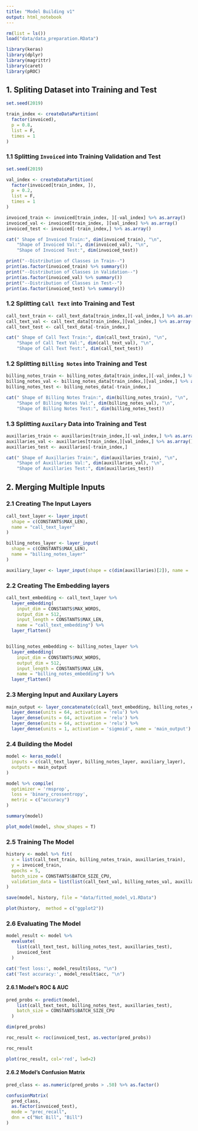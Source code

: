 ---
title: "Model Building v1"
output: html_notebook
---

```{r setup, include=F}
rm(list = ls())
load("data/data_preparation.RData")
```

```{r, message=FALSE}
library(keras)
library(dplyr)
library(magrittr)
library(caret)
library(pROC)
```

## 1. Spliting Dataset into Training and Test

```{r echo = F}
set.seed(2019)

train_index <- createDataPartition(
  factor(invoiced),
  p = 0.8,
  list = F,
  times = 1
)
```

### 1.1 Splitting `Invoiced` into Training Validation and Test

```{r}
set.seed(2019)

val_index <- createDataPartition(
  factor(invoiced[train_index, ]),
  p = 0.2,
  list = F,
  times = 1
)

invoiced_train <- invoiced[train_index, ][-val_index] %>% as.array()
invoiced_val <- invoiced[train_index, ][val_index] %>% as.array()
invoiced_test <- invoiced[-train_index,] %>% as.array()

cat(" Shape of Invoiced Train:", dim(invoiced_train), "\n",
    "Shape of Invoiced Val:", dim(invoiced_val), "\n",
    "Shape of Invoiced Test:", dim(invoiced_test))
```

```{r}
print("--Distribution of Classes in Train--")
print(as.factor(invoiced_train) %>% summary())
print("--Distribution of Classes in Validation--")
print(as.factor(invoiced_val) %>% summary())
print("--Distribution of Classes in Test--")
print(as.factor(invoiced_test) %>% summary())
```

### 1.2 Splitting `Call Text` into Training and Test

```{r}
call_text_train <- call_text_data[train_index,][-val_index,] %>% as.array()
call_text_val <- call_text_data[train_index,][val_index,] %>% as.array()
call_text_test <- call_text_data[-train_index,]

cat(" Shape of Call Text Train:", dim(call_text_train), "\n",
    "Shape of Call Text Val:", dim(call_text_val), "\n",
    "Shape of Call Text Test:", dim(call_text_test))
```

### 1.2 Splitting `Billing Notes` into Training and Test

```{r}
billing_notes_train <- billing_notes_data[train_index,][-val_index,] %>% as.array()
billing_notes_val <- billing_notes_data[train_index,][val_index,] %>% as.array()
billing_notes_test <- billing_notes_data[-train_index,]

cat(" Shape of Billing Notes Train:", dim(billing_notes_train), "\n",
    "Shape of Billing Notes Val:", dim(billing_notes_val), "\n",
    "Shape of Billing Notes Test:", dim(billing_notes_test))
```

### 1.3 Splitting `Auxilary` Data into Training and Test

```{r}
auxillaries_train <- auxillaries[train_index,][-val_index,] %>% as.array()
auxillaries_val <- auxillaries[train_index,][val_index,] %>% as.array()
auxillaries_test <- auxillaries[-train_index,]

cat(" Shape of Auxillaries Train:", dim(auxillaries_train), "\n",
    "Shape of Auxillaries Val:", dim(auxillaries_val), "\n",
    "Shape of Auxillaries Test:", dim(auxillaries_test))
```

## 2. Merging Multiple Inputs

### 2.1 Creating The Input Layers

```{r}
call_text_layer <- layer_input(
  shape = c(CONSTANTS$MAX_LEN),
  name = "call_text_layer"
)

billing_notes_layer <- layer_input(
  shape = c(CONSTANTS$MAX_LEN),
  name = "billing_notes_layer"
)

auxiliary_layer <- layer_input(shape = c(dim(auxillaries)[2]), name = 'auxiliary_layer')
```

### 2.2 Creating The Embedding layers

```{r}
call_text_embedding <- call_text_layer %>%
  layer_embedding(
    input_dim = CONSTANTS$MAX_WORDS,
    output_dim = 512,
    input_length = CONSTANTS$MAX_LEN,
    name = "call_text_embedding") %>%
  layer_flatten()


billing_notes_embedding <- billing_notes_layer %>%
  layer_embedding(
    input_dim = CONSTANTS$MAX_WORDS,
    output_dim = 512,
    input_length = CONSTANTS$MAX_LEN,
    name = "billing_notes_embedding") %>%
  layer_flatten()
```

### 2.3 Merging Input and Auxilary Layers

```{r}
main_output <- layer_concatenate(c(call_text_embedding, billing_notes_embedding, auxiliary_layer)) %>%
  layer_dense(units = 64, activation = 'relu') %>%
  layer_dense(units = 64, activation = 'relu') %>%
  layer_dense(units = 64, activation = 'relu') %>%
  layer_dense(units = 1, activation = 'sigmoid', name = 'main_output')
```

### 2.4 Building the Model

```{r}
model <- keras_model(
  inputs = c(call_text_layer, billing_notes_layer, auxiliary_layer),
  outputs = main_output
)
```

```{r}
model %>% compile(
  optimizer = 'rmsprop',
  loss = 'binary_crossentropy',
  metric = c("accuracy")
)

summary(model)
```

```{r include = F, eval = F}
plot_model(model, show_shapes = T)
```

### 2.5 Training The Model

```{r echo = T, results = 'hide'}
history <- model %>% fit(
  x = list(call_text_train, billing_notes_train, auxillaries_train),
  y = invoiced_train,
  epochs = 5,
  batch_size = CONSTANTS$BATCH_SIZE_CPU,
  validation_data = list(list(call_text_val, billing_notes_val, auxillaries_val), invoiced_val)
)

save(model, history, file = "data/fitted_model_v1.RData")
```

```{r}
plot(history,  method = c("ggplot2"))
```

### 2.6 Evaluating The Model

```{r echo = T, results = 'hide'}
model_result <- model %>%
  evaluate(
    list(call_text_test, billing_notes_test, auxillaries_test),
    invoiced_test
  )
```

```{r}
cat('Test loss:', model_result$loss, "\n")
cat('Test accuracy:', model_result$acc, "\n")
```


#### 2.6.1 Model's ROC & AUC

```{r}
pred_probs <- predict(model,
    list(call_text_test, billing_notes_test, auxillaries_test),
    batch_size = CONSTANTS$BATCH_SIZE_CPU
  )

dim(pred_probs)
```

```{r}
roc_result <- roc(invoiced_test, as.vector(pred_probs))

roc_result
```

```{r}
plot(roc_result, col='red', lwd=2)
```

#### 2.6.2 Model's Confusion Matrix

```{r}
pred_class <- as.numeric(pred_probs > .50) %>% as.factor()

confusionMatrix(
  pred_class,
  as.factor(invoiced_test),
  mode = "prec_recall",
  dnn = c("Not Bill", "Bill")
)
```
